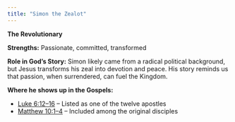 ```yaml
---
title: "Simon the Zealot"
---
```

**The Revolutionary**

**Strengths:** Passionate, committed, transformed

**Role in God’s Story:** Simon likely came from a radical political background, but Jesus transforms his zeal into devotion and peace. His story reminds us that passion, when surrendered, can fuel the Kingdom.

**Where he shows up in the Gospels:**

* [Luke 6:12–16](https://www.biblegateway.com/passage/?search=Luke+6%3A12-16&version=NIV) – Listed as one of the twelve apostles
* [Matthew 10:1–4](https://www.biblegateway.com/passage/?search=Matthew+10%3A1-4&version=NIV) – Included among the original disciples
